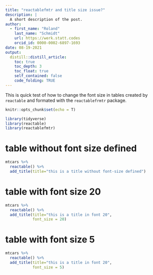 ```yaml
---
title: "reactablefmtr and title size issue?"
description: |
  A short description of the post.
author:  
  - first_name: "Roland"
    last_name: "Schmidt"
    url: https://werk.statt.codes
    orcid_id: 0000-0002-6897-1693
date: 08-19-2021
output:
  distill::distill_article:
    toc: true
    toc_depth: 3
    toc_float: true
    self_contained: false
    code_folding: TRUE
---
```


This is quick test of how to change the font size in tables created by `reactable` and formated with the `reactablefrmtr` package.


```r
knitr::opts_chunk$set(echo = T)
```

```r
library(tidyverse)
library(reactable)
library(reactablefmtr)
```



# table without font size defined

```r
mtcars %>% 
  reactable() %>% 
  add_title(title="this is a title without font-size defined")
```

# table with font size 20

```r
mtcars %>% 
  reactable() %>% 
  add_title(title="this is a title in font 20",
            font_size = 20)
```

# table with font size 5

```r
mtcars %>% 
  reactable() %>% 
  add_title(title="this is a title in font 20",
            font_size = 5)
```


